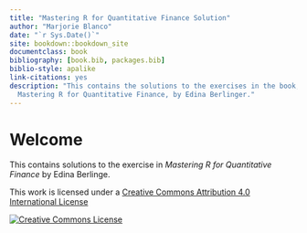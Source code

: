 ```yaml
--- 
title: "Mastering R for Quantitative Finance Solution"
author: "Marjorie Blanco"
date: "`r Sys.Date()`"
site: bookdown::bookdown_site
documentclass: book
bibliography: [book.bib, packages.bib]
biblio-style: apalike
link-citations: yes
description: "This contains the solutions to the exercises in the book,
  Mastering R for Quantitative Finance, by Edina Berlinger."
---
```


# Welcome {-}

This contains solutions to the exercise in *Mastering R for Quantitative Finance* by Edina Berlinge.

This work is licensed under a <a rel="license" href="http://creativecommons.org/licenses/by/4.0/">Creative Commons Attribution 4.0 International License</a>

<a rel="license" href="http://creativecommons.org/licenses/by/4.0/"><img alt="Creative Commons License" style="border-width:0" src="https://i.creativecommons.org/l/by/4.0/88x31.png" /></a><br />
